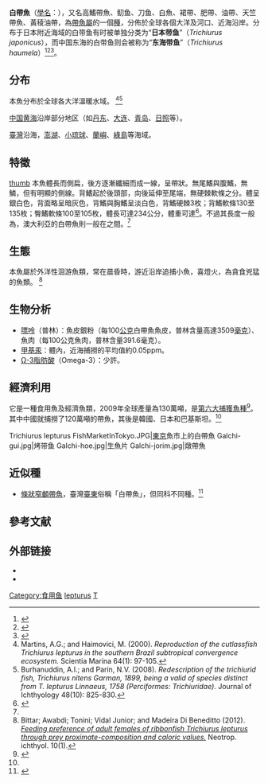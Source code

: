 {{NoteTA
|G1=Unit
}}
{{speciesbox
| image = Trichiurus lepturus by OpenCage.jpg
| image2 =Trichiurus lepturus SI2.jpg
| status = LC
| status_system = iucn3.1
| status_ref = <ref name=iucn>Collette, B.B., Pina Amargos, F., Smith-Vaniz, W.F., Russell, B., Marechal, J., Curtis, M., Dooley, J. & Singh-Renton, S. (2015). ''Trichiurus lepturus''. The IUCN Red List of Threatened Species {{doi|10.2305/IUCN.UK.2015-4.RLTS.T190090A19929379.en}}</ref>
| taxon = Trichiurus lepturus
|authority = [[Carl_Linnaeus|Linnaeus]], 1758
| synonyms = *''Trichiurus nitens''<br /><small>Garman, 1899</small>
*''Trichiurus malabaricus''<br /><small>Day, 1865</small>
*''Trichiurus haumela''<br /><small>Forsskål, 1775</small>
*''Trichiurus argenteus''<br /><small>Shaw, 1803</small>
*''Trichiurus lajor''<br /><small>Bleeker, 1854</small>
*''Clupea haumela''<br /><small>Forsskål, 1775</small>
*''Trichiurus japonicus''<br /><small>Temminck & Schlegel, 1844</small>{{r|Chakraborty-2006}}{{r|Tzeng-2007}}{{r|Hsu-2009}}{{r|fishdb-sinica-383574}}
*''Trichiuris haumela''<br /><small>Forsskål, 1775</small>
*''Trichiurus lepturus japonicus''<br /><small>Temminck & Schlegel, 1844</small>
*''Trichiurus coxii''<br /><small>Ramsay & Ogilby, 1887</small>
|synonyms_ref= {{r|fishdb-sinica-382664}}
}}
'''白帶魚'''（[[學名|學名]]：{{sname|''Trichiurus lepturus''}}），又名高鰭帶魚、鱽鱼、刀鱼、白魚、裙帶、肥帶、油帶、天竺帶魚、黃稜油帶，為[[帶魚屬|帶魚屬]]的一個[[種|種]]，分佈於全球各個大洋及河口、近海沿岸{{r|fishdb-sinica-382664}}。分布于日本附近海域的白带鱼有时被单独分类为“'''日本带鱼'''”（''Trichiurus japonicus''），而中国东海的白带鱼则会被称为“'''东海带鱼'''”（''Trichiurus haumela''）<ref name=Hsu>{{cite journal|author1=Hsu, K.C.|author2=Shih, N.S.|author3=Ni, I.H.|author4=Shao, K.T.|year=2009|title=Speciation and population structure of three ''Trichiurus'' species based on mitochondrial DNA|journal=Zoological Studies|volume=48|issue=6|pages=835–849|url=http://zoolstud.sinica.edu.tw/Journals/48.6/835.pdf|access-date=2018-12-31|archive-date=2021-02-04|archive-url=https://web.archive.org/web/20210204205312/http://zoolstud.sinica.edu.tw/Journals/48.6/835.pdf|dead-url=no}}</ref><ref name=Firawati2017>{{cite journal| author=Firawati, I.| author2=M. Murwantoko| author3=E. Setyobudi| last-author-amp=yes | year=2016| title=Morphological and molecular characterization of hairtail (Trichiurus spp.) from the Indian Ocean, southern coast of East Java, Indonesia| journal=Biodiversitas | volume=18| issue=1| pages=190–196| doi=10.13057/biodiv/d180126}}</ref><ref name=Tzeng>{{cite journal|author1=Tzeng, C.H. |author2=Chen, C.S. |author3=Chiu, T.S. |year=2007|title=Analysis of morphometry and mitochondrial DNA sequences from two ''Trichiurus'' species in waters of the western North Pacific: taxonomic assessment and population structure|doi=10.1111/j.1095-8649.2007.01368.x|journal=Journal of Fish Biology |volume=70}}</ref>。

==分布==
本魚分布於全球各大洋溫暖水域。 {{r|fishdb-sinica-382664}}<ref>Martins, A.G.; and Haimovici, M. (2000). ''Reproduction of the cutlassfish Trichiurus lepturus in the southern Brazil subtropical convergence ecosystem.'' Scientia Marina 64(1): 97-105.</ref><ref>Burhanuddin, A.I.; and Parin, N.V. (2008). ''Redescription of the trichiurid fish, Trichiurus nitens Garman, 1899, being a valid of species distinct from T. lepturus Linnaeus, 1758 (Perciformes: Trichiuridae).'' Journal of Ichthyology  48(10): 825-830.</ref>{{r|Hsu-2009}}

[[中国|中国]][[黄海|黄海]]沿岸部分地区（如[[丹东|丹东]]、[[大连|大连]]、[[青岛|青岛]]、[[日照市|日照]]等）。

[[臺灣|臺灣]]沿海，[[澎湖|澎湖]]、[[小琉球|小琉球]]、[[蘭嶼|蘭嶼]]、[[綠島|綠島]]等海域。{{r|fishdb-sinica-382664}}

==特徵==
[[file:Largehead_hairtail.jpg|thumb]]
本魚體長而側扁，後方逐漸纖細而成一線，呈帶狀。無尾鰭與腹鰭，無鱗，但有明顯的側線。背鰭起於後頭部，向後延伸至尾端，無硬棘軟條之分。體呈銀白色，背面略呈暗灰色，背鰭與胸鰭呈淡白色，背鰭硬棘3枚；背鰭軟條130至135枚；臀鰭軟條100至105枚，體長可達234公分{{r|fishbase-2015}}{{r|fishdb-sinica-382664}}，體重可達{{convert|6|kg|lb}}<ref name=Prokop2006>{{cite book| authors=Prokop, F.B. | year=2006 | title= Australian Fish Guide | edition=3 | page=100 | isbn= 978-1865131078}}</ref>。不過其長度一般為{{convert|0.5|至|1|m|ft}}，澳大利亞的白帶魚則一般在{{convert|1.5|-|1.8|m|ft}}之間。<ref name=Prokop2006/>

==生態==
本魚屬於外洋性洄游魚類，常在晨昏時，游近沿岸追捕小魚，喜燈火，為貪食兇猛的魚類。 {{r|fishdb-sinica-382664}}<ref>Bittar; Awabdi; Tonini; Vidal Junior; and Madeira Di Beneditto (2012). ''[http://www.scielo.br/scielo.php?pid=S1679-62252012000100019&script=sci_arttext Feeding preference of adult females of ribbonfish Trichiurus lepturus through prey proximate-composition and caloric values.] {{Wayback|url=http://www.scielo.br/scielo.php?pid=S1679-62252012000100019&script=sci_arttext |date=20210425034053 }}'' Neotrop. ichthyol. 10(1).</ref>

== 生物分析 ==
*[[嘌呤|嘌呤]]（普林）：魚皮銀粉（每100[[公克|公克]]白帶魚魚皮，普林含量高達3509[[毫克|毫克]]）、魚肉（每100公克魚肉，普林含量391.6毫克）。{{r|fooding-2015-102793}}
*[[甲基汞|甲基汞]]：體內，近海捕撈的平均值約0.05ppm。{{r|fooding-2015-102793}}{{r|fdatw-2006-fish}}{{r|fdatw-2013-fish}}
*[[Ω-3脂肪酸|Ω-3脂肪酸]]（Omega-3）：少許。{{r|fooding-2015-102793}}

==經濟利用==
它是一種食用魚及經濟魚類，2009年全球產量為130萬噸，是[[重要經濟魚類列表|第六大捕獲魚種]]<ref name=FAO2009>{{Cite book| publisher = [[FAO|FAO]]| last = FAO (Food and Agriculture Organization of the United Nations)| title = Yearbook of fishery and aquaculture statistics 2009. Capture production| location = Rome| year = 2011| url = ftp://ftp.fao.org/FI/CDrom/CD_yearbook_2009/root/capture/yearbook_capture.pdf| pages = 27, 202–203}}</ref>。其中中國就捕撈了120萬噸的帶魚，其後是韓國、日本和巴基斯坦。<ref name=FAO2009/>
<gallery widths=220>
Trichiurus lepturus FishMarketInTokyo.JPG|[[東京|東京]]魚市上的白帶魚
Galchi-gui.jpg|烤带鱼
Galchi-hoe.jpg|生魚片
Galchi-jorim.jpg|燉帶魚
</gallery>

== 近似種 ==
*[[條狀窄顱帶魚|條狀窄顱帶魚]]，臺灣[[臺東縣|臺東]]俗稱「白帶魚」，但同科不同種。<ref>{{cite web |url= http://fishdb.sinica.edu.tw/chi/species.php?id=382664 |title= Evoxymetopon taeniatus 條狀窄顱帶魚 |work= 台灣魚類資料庫 |publisher= 中央研究院生物多樣性研究中心 |accessdate= 2015-09-23 |archive-date= 2015-09-23 |archive-url= https://web.archive.org/web/20150923085536/http://fishdb.sinica.edu.tw/chi/species.php?id=382664 |dead-url= no }}</ref>

==參考文献==
{{refbegin}}
{{reflist|30em|refs=
<ref name="fishdb-sinica-382664">{{cite web |url= http://fishdb.sinica.edu.tw/chi/species.php?id=382664 |title= Trichiurus lepturus 白帶魚 |work= 台灣魚類資料庫 |publisher= 中央研究院生物多樣性研究中心 |accessdate= 2010-11-14 |archive-date= 2015-09-23 |archive-url= https://web.archive.org/web/20150923085536/http://fishdb.sinica.edu.tw/chi/species.php?id=382664 |dead-url= no }}</ref>
<ref name="fishdb-sinica-383574">{{cite web |url= http://fishdb.sinica.edu.tw/chi/species.php?id=383574 |title= Trichiurus japonicus 日本帶魚 |work= 台灣魚類資料庫 |publisher= 中央研究院生物多樣性研究中心 |accessdate= 2015-09-23 |archive-date= 2021-03-20 |archive-url= https://web.archive.org/web/20210320084645/https://fishdb.sinica.edu.tw/chi/species.php?id=383574 |dead-url= no }}</ref>
<ref name=Chakraborty-2006>{{lang|en|Chakraborty, A.; Aranishi, F.; and Iwatsuki, Y. (2006). ''Genetic differentiation of Trichiurus japonicus and T. lepturus (Perciformes: Trichiuridae) based on mitochondrial DNA analysis.'' Zoological Studies 45(3): 419-427.}}{{en}}</ref>
<ref name=Tzeng-2007>{{lang|en|Tzeng, C.H.; Chen, C.S.; and Chiu, T.S. (2007). ''Analysis of morphometry and mitochondrial DNA sequences from two Trichiurus species in waters of the western North Pacific: taxonomic assessment and population structure.'' Journal of Fish Biology 70 (Issue Supplement sb): 165–176.}}{{en}}</ref>
<ref name=Hsu-2009>Hsu, K.C.; Shih, N.S.; Ni, I.H.; and Shao, K.T. (2009). ''Speciation and population structure of three Trichiurus species based on mitochondrial DNA.'' Zoological Studies 48(6): 835-849.</ref>
<ref name="fooding-2015-102793">{{cite web |url= http://www.fooding.com.tw/article-content.php?aid=102793 |title= 白帶魚魚皮銀粉有毒？江守山醫師來解答 |author= Fooding台灣好食材 |work= 《餐桌上的魚百科》 |publisher= Fooding台灣好食材編輯‧圖《餐桌上的魚百科》 |date= 2015-06-24 |accessdate= 2015-09-23 |archive-date= 2019-12-19 |archive-url= https://web.archive.org/web/20191219035433/https://www.fooding.com.tw//article-content.php/?aid=102793 |dead-url= no }}</ref>

<ref name="fdatw-2006-fish">{{cite web | url=http://www.fda.gov.tw/tc/includes/GetFile.ashx?id=774&chk=3d2b992c-97cf-4f42-886e-76173769347b&mid=157&name=fdContent | format=[[PDF|PDF]] | date=2006 | origyear=2006 | title=台灣地區市售海洋魚類重金屬含量分析方法探討 及資料之建立 | publisher=[[衛生福利部食品藥物管理署|衛生福利部食品藥物管理署]]北區管理中心 | author=施如佳 | coauthors=陳石松、張美華、邱雅琦、陳怡如、鄭秋真、周薰修 | work=藥物食品檢驗局調查研究年報. 24 : 401-420 2006 | access-date=2015-09-23 | archive-date=2021-03-20 | archive-url=https://web.archive.org/web/20210320084711/https://www.fda.gov.tw/tc/includes/GetFile.ashx?id=774&chk=3d2b992c-97cf-4f42-886e-76173769347b&mid=157&name=fdContent | dead-url=no }}</ref>
<ref name="fdatw-2013-fish">{{cite web | url= http://www.fda.gov.tw/tc/includes/GetFile.ashx?id=163&chk=a7e3dc40-f05e-42a3-a261-0a8961cc02ce&mid=141&name=fdContent | format= [[PDF|PDF]] | date= 2013 | origyear= 2013 | title= 101年度市售生鮮水產品重金屬含量調查分析 | publisher= [[衛生福利部食品藥物管理署|衛生福利部食品藥物管理署]]北區管理中心 | author= 施如佳 | coauthors= 王炯文、周宏奕、黃明坤、潘志寬 | work= 食品藥物研究年報. 4 : 70-76 2013 | access-date= 2015-09-23 | archive-date= 2021-03-20 | archive-url= https://web.archive.org/web/20210320084633/https://www.fda.gov.tw/tc/includes/GetFile.ashx?id=163&chk=a7e3dc40-f05e-42a3-a261-0a8961cc02ce&mid=141&name=fdContent | dead-url= no }}</ref>
<ref name=fishbase-2015>{{FishBase species|genus = Trichiurus|species = lepturus|month = February|year = 2015}}</ref>
}}
{{refend}}

==外部链接==
*{{FishBase_species|genus=Trichiurus|species=lepturus|year=2011|month=12}}
*{{Cite journal | title= Inter-annual variability and seasonal dynamics of amino acid, vitamin and mineral signatures of ribbon fish, ''Trichiurus lepturus'' (Linnaeus, 1758) | work= International Food Research Journal 21(5): 2007-2016 (2014) | url= http://www.ifrj.upm.edu.my/21%20(05)%202014/41%20IFRJ%2021%20(05)%202014%20Chakraboty%20130.pdf | format= PDF | author= Chakraborty, K. | coauthors= Joseph, D., Stephy, P. S., Chakkalakal, S. J., Joy, M. and Raola, V. K. | publisher= ''Marine Biotechnology Division, Central Marine Fisheries Research Institute, Ernakulam North P.O., P.B. No. 1603, Cochin-682018, Kerala, India'' | date= 2014 | year= 2014 | language= en | access-date= 2015-09-23 | archive-date= 2021-03-20 | archive-url= https://web.archive.org/web/20210320084636/http://www.ifrj.upm.edu.my/21%20%2805%29%202014/41%20IFRJ%2021%20%2805%29%202014%20Chakraboty%20130.pdf | dead-url= no }}
{{commons category|Trichiurus lepturus}}
{{species|Trichiurus lepturus}}
{{Portal|生物學}}
{{Authority control}}
{{Taxonbar|from=Q1139971}}

[[Category:食用鱼|Category:食用鱼]]
[[Category:帶魚屬|lepturus]]
[[Category:1758年描述的魚類|T]]